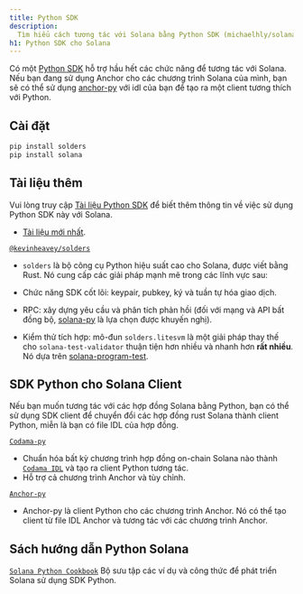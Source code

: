 ```yaml
---
title: Python SDK
description:
  Tìm hiểu cách tương tác với Solana bằng Python SDK (michaelhly/solana-py).
h1: Python SDK cho Solana
---
```


Có một [Python SDK](https://github.com/michaelhly/solana-py) hỗ trợ hầu hết các
chức năng để tương tác với Solana. Nếu bạn đang sử dụng Anchor cho các chương
trình Solana của mình, bạn sẽ có thể sử dụng
[anchor-py](https://github.com/kevinheavey/anchorpy) với idl của bạn để tạo ra
một client tương thích với Python.

## Cài đặt

```bash title="Terminal"
pip install solders
pip install solana
```

## Tài liệu thêm

Vui lòng truy cập
[Tài liệu Python SDK](https://github.com/michaelhly/solana-py?tab=readme-ov-file#general-usage)
để biết thêm thông tin về việc sử dụng Python SDK này với Solana.

- [Tài liệu mới nhất](https://michaelhly.github.io/solana-py/).

[`@kevinheavey/solders`](https://github.com/kevinheavey/solders)

- `solders` là bộ công cụ Python hiệu suất cao cho Solana, được viết bằng Rust.
  Nó cung cấp các giải pháp mạnh mẽ trong các lĩnh vực sau:

- Chức năng SDK cốt lõi: keypair, pubkey, ký và tuần tự hóa giao dịch.
- RPC: xây dựng yêu cầu và phân tích phản hồi (đối với mạng và API bất đồng bộ,
  [solana-py](https://michaelhly.github.io/solana-py/rpc/async_api/) là lựa chọn
  được khuyến nghị).
- Kiểm thử tích hợp: mô-đun `solders.litesvm` là một giải pháp thay thế cho
  `solana-test-validator` thuận tiện hơn nhiều và nhanh hơn **rất nhiều**. Nó
  dựa trên [solana-program-test](https://crates.io/crates/solana-program-test).

## SDK Python cho Solana Client

Nếu bạn muốn tương tác với các hợp đồng Solana bằng Python, bạn có thể sử dụng
SDK client để chuyển đổi các hợp đồng rust Solana thành client Python, miễn là
bạn có file IDL của hợp đồng.

[`Codama-py`](https://www.npmjs.com/package/codama-py)

- Chuẩn hóa bất kỳ chương trình hợp đồng on-chain Solana nào thành
  [`Codama IDL`](https://github.com/codama-idl/codama) và tạo ra client Python
  tương tác.
- Hỗ trợ cả chương trình Anchor và tùy chỉnh.

[`Anchor-py`](https://github.com/kevinheavey/anchorpy)

- Anchor-py là client Python cho các chương trình Anchor. Nó có thể tạo client
  từ file IDL Anchor và tương tác với các chương trình Anchor.

## Sách hướng dẫn Python Solana

[`Solana Python Cookbook`](/developers/cookbook) Bộ sưu tập các ví dụ và công
thức để phát triển Solana sử dụng SDK Python.
